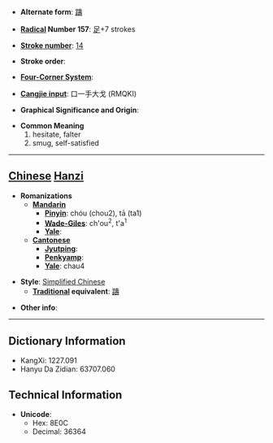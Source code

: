 * '''Alternate form''': [[躊]]

* '''[[Wiktionary:Chinese radical index| Radical]] Number 157''': [[Wiktionary:Chinese radical index 足|足]]+7 strokes

* '''[[Wiktionary:Chinese total strokes index|Stroke number]]''': [[Wiktionary:Chinese total strokes index 14|14]]

* '''Stroke order''': 

* '''[[Wiktionary:Chinese four corner index|Four-Corner System]]''': 

* '''[[Wiktionary:Chinese Cangjie index|Cangjie input]]''': 口一手大戈 (RMQKI)

* '''Graphical Significance and Origin''': 

* '''Common Meaning'''
*#hesitate, falter
*# smug, self-satisfied


----

== [[Chinese]] [[Hanzi]] ==

* '''Romanizations'''
** '''[[Mandarin]]'''
*** '''[[Pinyin]]''': chóu (chou2), tā (ta1)
*** '''[[Wade-Giles]]''': ch'ou<sup>2</sup>, t'a<sup>1</sup>
*** '''[[Yale]]''': 
** '''[[Cantonese]]'''
*** '''[[Jyutping]]''':
*** '''[[Penkyamp]]''': 
*** '''[[Yale]]''': chau4

* '''Style''': [[Simplified Chinese]] 
** '''[[Traditional Chinese|Traditional]] equivalent''': [[躊]]

* '''Other info''': 

----

== Dictionary Information ==

* KangXi: 1227.091
* Hanyu Da Zidian: 63707.060

== Technical Information ==

* '''Unicode''':
** Hex: 8E0C
** Decimal: 36364